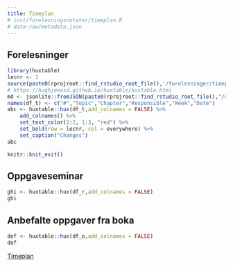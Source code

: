 ```yaml
---
title: Timeplan
# inst/forelesningsnotater/timeplan.R
# data-raw/metadata.json
---
```



## Forelesninger
```r
library(huxtable)
lecnr <- 1
source(paste0(rprojroot::find_rstudio_root_file(),'/forelesninger/timeplan.R'))
# https://hughjonesd.github.io/huxtable/huxtable.html
md <- jsonlite::fromJSON(paste0(rprojroot::find_rstudio_root_file(),"/data-raw/metadata.json"))
names(df_t) <- c("#","Topic","Chapter","Responsible","Week","Date")
abc <- huxtable::hux(df_t,add_colnames = FALSE) %>% 
	add_colnames() %>%
	set_text_color(2:2, 1:3, "red") %>%
	set_bold(row = lecnr, col = everywhere) %>% 
	set_caption("Changes")
abc
```

```r
knitr::knit_exit()
```


## Oppgaveseminar
```r
ghi <- huxtable::hux(df_r,add_colnames = FALSE) 
ghi
```


## Anbefalte oppgaver fra boka
```r
def <- huxtable::hux(df_o,add_colnames = FALSE) 
def
```






[Timeplan](https://tp.educloud.no/hiof/timeplan/timeplan.php?type=course&sem=24v&campus=&id[]=SFB10816%2C1)


